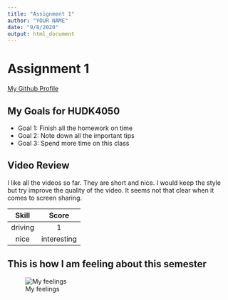 ```yaml
---
title: "Assignment 1"
author: "YOUR NAME"
date: "9/8/2020"
output: html_document
---
```

# Assignment 1

[My Github Profile](https://github.com/RuoyiZh)  

## My Goals for HUDK4050   

* Goal 1: Finish all the homework on time
* Goal 2: Note down all the important tips
* Goal 3: Spend more time on this class  

## Video Review   
I like all the videos so far. They are short and nice. I would keep the style but try improve the quality of the video. It seems not that clear when it comes to screen sharing.  

| Skill | Score |
|:-----:|:-----:|
| driving |  1  |
| nice  | interesting |  

## This is how I am feeling about this semester  

![My feelings](hw.jpeg)




